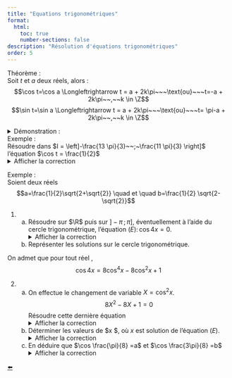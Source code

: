 ```yaml
---
title: "Equations trigonométriques"
format:
  html:
    toc: true
    number-sections: false
description: "Résolution d'équations trigonométriques"
order: 5
---
```


::: {.bloc .thm}
<span class="bloc-titre">Théorème : </span><br>
Soit $t$ et $a$ deux réels, alors :<br>
$$\cos t=\cos a \Longleftrightarrow t = a + 2k\pi~~~\text{ou}~~~t=-a + 2k\pi~~,~~k \in \Z$$
$$\sin t=\sin a \Longleftrightarrow t = a + 2k\pi~~~\text{ou}~~~t= \pi-a + 2k\pi~~,~~k \in \Z$$
:::

<details class="bloc demo"><summary>Démonstration : </summary>
Cela découle de la propriété 2
</details>

::: {.bloc .ex}
<span class="bloc-titre">Exemple : </span><br>
Résoudre dans $I = \left]-\frac{13 \pi}{3}~~;~\frac{11 \pi}{3} \right]$ l'équation $\cos t = \frac{1}{2}$<br>
<details class="bloc cor"><summary>Afficher la correction</summary>

$\forall t  \in \R, \, \cos t = \cos \frac{\pi}{3} \Longleftrightarrow \left\{\begin{array}{l}
t = \frac{\pi}{3} + 2k\pi\\
t=-\frac{\pi}{3} + 2k\pi
\end{array} \right.~~ k \in \Z$

- On a pour tout $k \in \Z$,  
  $$
  -\frac{13\pi}{3} < \frac{\pi}{3} + 2k \pi \leqslant \frac{11\pi}{3} \Leftrightarrow
  -\frac{14}{3} < 2k \leqslant \frac{10}{3}
  \Leftrightarrow
  -\frac{14}{6} < k \leqslant \frac{10}{6}
  $$
  Ainsi $ k \in \{-2 \, ;\, -1 \, ;\,  0 \, ;\,  1\}$.<br>
  Les solutions sont alors $S_1=\left\{-\frac{11\pi}{3} \, ; \, -\frac{5\pi}{3} \, ;\,-\frac{\pi}{3} \, ; \, \frac{7\pi}{3}  \right\}$

- On a pour tout $k \in \Z$, 
  $$
  -\frac{13\pi}{3} < -\frac{\pi}{3} + 2k' \pi \leqslant \frac{11\pi}{3}  
  \Leftrightarrow
  -\frac{12}{3} < 2k' \leqslant \frac{12}{3}
  \Leftrightarrow
  -\frac{12}{6} < k' \leqslant \frac{12}{6}
  $$
  Ainsi $ k' \in \{ -1 \, ;\,  0 \, ;\,  1 \, , \, 2\}$.<br>
  Les solutions sont alors $S_2=\{-\frac{7\pi}{3} \, ; \, -\frac{\pi}{3} \, ;\, \frac{5\pi}{3} \, ; \, \frac{11\pi}{3}  \}$

Ainsi l'équation admet comme solutions :<br>
$$S = \left\{-\frac{11\pi}{3}~;~~-\frac{7\pi}{3}~~;~-\frac{5\pi}{3}~;~-\frac{\pi}{3}~;~\frac{\pi}{3}~;~\frac{5\pi}{3}~;~\frac{7\pi}{3}~;~\frac{11\pi}{3} \right\}$$
</details>
:::

::: {.bloc .ex}
<span class="bloc-titre">Exemple : </span><br>
Soient deux réels $$a=\frac{1}{2}\sqrt{2+\sqrt{2}} \quad et \quad b=\frac{1}{2} \sqrt{2-\sqrt{2}}$$

1. a) Résoudre sur $\R$ puis sur $]-\pi \, ;\, \pi]$, éventuellement à l'aide du cercle trigonométrique, l'équation $(E) : \, \cos 4x = 0$.<br>
   <details class="bloc cor"><summary>Afficher la correction</summary>
   Résolution algébrique :<br>
   $$\cos 4 x = 0\Longleftrightarrow \cos 4x = \cos \frac{\pi}{2} \Longleftrightarrow
        \left\{\begin{array}{l}
        4x= \frac{\pi}{2} +2k \pi\\
        \text{ou}\\
        4x=-\frac{\pi}{2} + 2k\pi
      \end{array} \right. , \, k \in \Z
        \Longleftrightarrow
        \left\{\begin{array}{l}
        x= \frac{\pi}{8} +k \frac{\pi}{2}\\
        \text{ou}\\
        x=-\frac{\pi}{8} + k \frac{\pi}{2}
      \end{array} \right. , \, k \in \Z$$
   Ainsi $$S_{\R} = \left\{-\frac{\pi}{8} + k \frac{\pi}{2}, \, k \in \Z \right\} \cup \left\{ \frac{\pi}{8} + k \frac{\pi}{2}\, , \, k \in \Z\right\}$$
   et $$S_{]-\pi \, ; \, \pi]} =\left\{-\frac{7\pi}{8} \, ;\,-\frac{5\pi}{8} \, ;\, -\frac{3\pi}{8} \, ;\, -\frac{\pi}{8} \, ;\, \frac{\pi}{8} \, ;\, \frac{3\pi}{8} \, ;\, \frac{5\pi}{8} \, ;\, \frac{7\pi}{8} \right\}$$
   </details>

   b) Représenter les solutions sur le cercle trigonométrique.

On admet que pour tout réel , $$\cos 4x = 8\cos^4x -8 \cos^2x +1$$


2. a) On effectue le changement de variable $X=\cos^2 x$.<br>
   $$
   8X^2-8X +1=0
   $$ 
   Résoudre cette dernière équation <br>
   <details class="bloc cor"><summary>Afficher la correction</summary>
   $\Delta= (-8)^2- 4 \times 8 \times 1 = 32 >0$.<br>
   Le discriminant étant positif, le polynôme $8X^2-8X +1$ admet deux racines réelles distinctes : <br>
   $$X_1 = \frac{2+\sqrt{2}}2 \quad \text{ et } \quad X_2 = \frac{2-\sqrt{2}}2$$
   </details>

   b) Déterminer les valeurs de $\cos x $, où $x$ est solution de l'équation $(E)$.<br>
   <details class="bloc cor"><summary>Afficher la correction</summary>
   Pour tout réel $x$, 
   $$\cos 4x = 0 \Longleftrightarrow 8\cos^4x -8 \cos^2x +1  = 0 \Longleftrightarrow 
   \left\{\begin{array}{l} 
   \cos^2  x= X\\
   8X^2-8X+1 = 0 
   \end{array} \right. 
   \Longleftrightarrow
   \left\{\begin{array}{l}
   X= \cos^2 x \\
   X= \frac{2+\sqrt{2}}2 \text{ ou } X = \frac{2-\sqrt{2}}2 
   \end{array} \right.$$
   On déduit alors que les valeurs de $\cos x$ sont <br>
   $$S= \left\{\sqrt{\frac{2-\sqrt{2}}2} \, ; \, -\sqrt{\frac{2-\sqrt{2}}2} \, ; \, - \sqrt{\frac{2+\sqrt{2}}2} \, ; \, \sqrt{\frac{2+\sqrt{2}}2} \right\}$$
   </details>

   c) En déduire que $\cos \frac{\pi}{8} =a$ et $\cos \frac{3\pi}{8} =b$<br>
   <details class="bloc cor"><summary>Afficher la correction</summary>
   Soit $\alpha = \frac{\pi}8$ et $\beta= \frac{3\pi}8$. Alors $\cos 4 \alpha = 0$  et $\cos 4 \beta=0$.<br>
   Donc $\cos \alpha \in S$ et $\cos \beta \in S$.<br>
   De plus $\alpha , \beta\in \left[0 \, ; \ \frac{\pi}2 \right[$ donc $\cos \alpha >0$ et $\cos \beta >0$.<br>
   Ainsi $$\cos \alpha , \cos \beta \in \left\{\sqrt{\frac{2-\sqrt{2}}2} \, ; \, \sqrt{\frac{2+\sqrt{2}}2} \right\}$$
   Or $\cos$ est décroissante sur $\left[0 \, ; \ \frac{\pi}2 \right[$.<br>
   Donc $$\alpha  < \beta \Longrightarrow \cos \alpha  > \cos \beta$$
   On déduit alors que <br>
   $$\cos \alpha = \sqrt{\frac{2+\sqrt{2}}2} \quad \text{ et } \quad \cos \beta = \sqrt{\frac{2-\sqrt{2}}2}$$
   </details>
:::

<div class="nav-pages">
  <a class="prev" href="lignes_trigo.html">⬅️</a>
</div>
